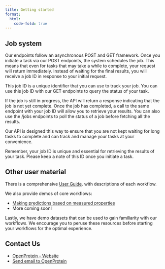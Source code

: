 ```yaml
---
title: Getting started
format:
  html:
    code-fold: true
---
```


## Job system
Our endpoints follow an asynchronous POST and GET framework. Once you initiate a task via our POST endpoints, the system schedules the job. This means that even for tasks that may take a while to complete, your request will return immediately. Instead of waiting for the final results, you will receive a job ID in response to your initial request.

This job ID is a unique identifier that you can use to track your job. You can use this job ID with our GET endpoints to query the status of your task.

If the job is still in progress, the API will return a response indicating that the job is not yet complete. Once the job has completed, a call to the same endpoint with your job ID will allow you to retrieve your results. You can also use the /jobs endpoints to poll the status of a job before fetching all the results.

Our API is designed this way to ensure that you are not kept waiting for long tasks to complete and can track and manage your tasks at your convenience.

Remember, your job ID is unique and essential for retrieving the results of your task. Please keep a note of this ID once you initiate a task.

## Other user material

There is a comprehensive [User Guide](https://docs.openprotein.ai/){target="_blank"}. with descriptions of each workflow.

We also provide demos of core workflows:

* [Making predictions based on measured properties](mutagenesis-page.md)
* More coming soon!

Lastly, we have demo datasets that can be used to gain familiarity with our workflows.
We encourage you to peruse these resources before starting your workflows for the optimal experience.

## Contact Us

* [OpenProtein - Website](https://www.openprotein.ai/){target="_blank"}
* [Send email to OpenProtein](mailto:support@ne47.bi){target="_blank"}
